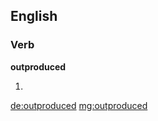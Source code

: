 ==English==

===Verb===
'''outproduced'''

# {{en-past of|outproduce}}

[[de:outproduced]]
[[mg:outproduced]]